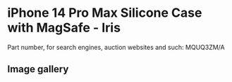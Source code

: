 
# iPhone 14 Pro Max Silicone Case with MagSafe - Iris

Part number, for search engines, auction websites and such: MQUQ3ZM/A

## Image gallery

<div style={{ width: "768px" }}>
  <GalleryComponent
    images={[
      {
        original: "/everysource/MQUQ3.webp",
        thumbnail: "/everypreview/MQUQ3.webp",
      },
      {
        original: "/everysource/MQUQ3_AV1.webp",
        thumbnail: "/everypreview/MQUQ3_AV1.webp",
      },
      {
        original: "/everysource/MQUQ3_AV2.webp",
        thumbnail: "/everypreview/MQUQ3_AV2.webp",
      },
      {
        original: "/everysource/MQUQ3_AV3.webp",
        thumbnail: "/everypreview/MQUQ3_AV3.webp",
      }
    ]}
  />
</div>